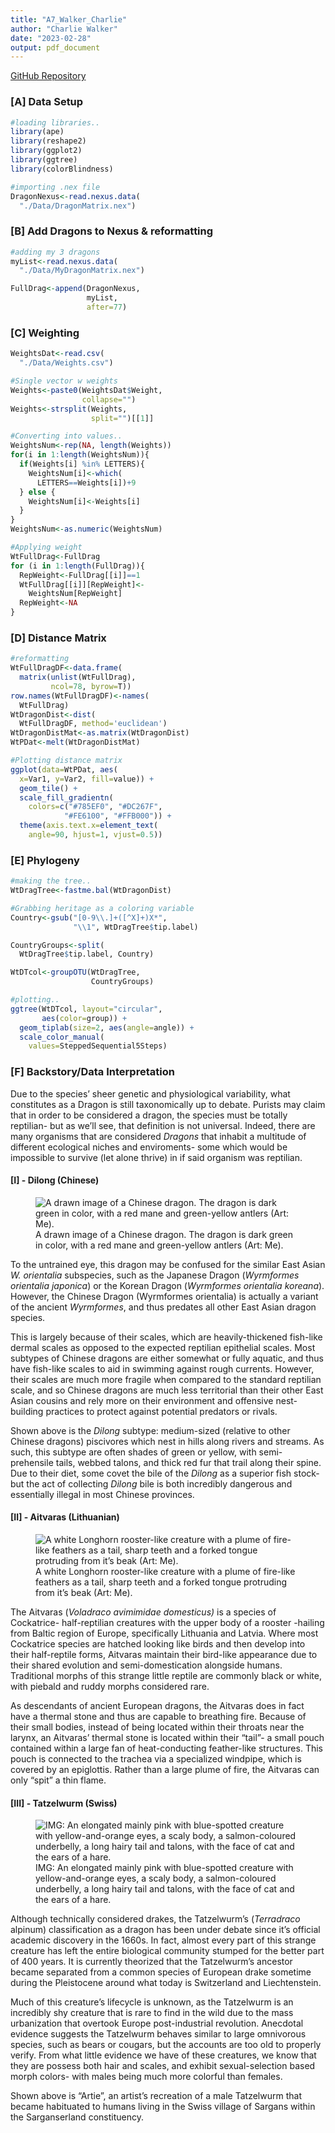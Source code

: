 ---
title: "A7_Walker_Charlie"
author: "Charlie Walker"
date: "2023-02-28"
output: pdf_document
---

[GitHub Repository](https://github.com/moonflwrz/BIOL432_Assignment7)

### [A] Data Setup

```{r data_setup}
#loading libraries..
library(ape)
library(reshape2)
library(ggplot2)
library(ggtree)
library(colorBlindness)

#importing .nex file
DragonNexus<-read.nexus.data(
  "./Data/DragonMatrix.nex")
```

### [B] Add Dragons to Nexus & reformatting

```{r new_friends}
#adding my 3 dragons
myList<-read.nexus.data(
  "./Data/MyDragonMatrix.nex")

FullDrag<-append(DragonNexus,
                 myList,
                 after=77)
```

### [C] Weighting

```{r weights}

WeightsDat<-read.csv(
  "./Data/Weights.csv")

#Single vector w weights
Weights<-paste0(WeightsDat$Weight,
                collapse="")
Weights<-strsplit(Weights, 
                  split="")[[1]]

#Converting into values..
WeightsNum<-rep(NA, length(Weights))
for(i in 1:length(WeightsNum)){
  if(Weights[i] %in% LETTERS){
    WeightsNum[i]<-which(
      LETTERS==Weights[i])+9
  } else {
    WeightsNum[i]<-Weights[i]
  }
}
WeightsNum<-as.numeric(WeightsNum)

#Applying weight
WtFullDrag<-FullDrag
for (i in 1:length(FullDrag)){
  RepWeight<-FullDrag[[i]]==1
  WtFullDrag[[i]][RepWeight]<-
    WeightsNum[RepWeight]
  RepWeight<-NA
}
```

### [D] Distance Matrix

```{r dist_matrix, warning=F, fig.cap="A Distance Matrix showing the genetic distance between individuals, quantified and measured by trait weight."}
#reformatting
WtFullDragDF<-data.frame(
  matrix(unlist(WtFullDrag),
         ncol=78, byrow=T))
row.names(WtFullDragDF)<-names(
  WtFullDrag)
WtDragonDist<-dist(
  WtFullDragDF, method='euclidean')
WtDragonDistMat<-as.matrix(WtDragonDist)
WtPDat<-melt(WtDragonDistMat)

#Plotting distance matrix
ggplot(data=WtPDat, aes(
  x=Var1, y=Var2, fill=value)) +
  geom_tile() +
  scale_fill_gradientn(
    colors=c("#785EF0", "#DC267F",
            "#FE6100", "#FFB000")) +
  theme(axis.text.x=element_text(
    angle=90, hjust=1, vjust=0.5))
```

### [E] Phylogeny

```{r tree_plot, fig.cap="A phylogeny representing the hypothetical evolutionary history of Dragons, categorized by physiological traits. Tree is coloured by individual's heritage."}

#making the tree..
WtDragTree<-fastme.bal(WtDragonDist)

#Grabbing heritage as a coloring variable
Country<-gsub("[0-9\\.]+([^X]+)X*",
              "\\1", WtDragTree$tip.label)

CountryGroups<-split(
  WtDragTree$tip.label, Country)

WtDTcol<-groupOTU(WtDragTree, 
                  CountryGroups)

#plotting.. 
ggtree(WtDTcol, layout="circular",
       aes(color=group)) +
  geom_tiplab(size=2, aes(angle=angle)) +
  scale_color_manual(
    values=SteppedSequential5Steps)
```

### [F] Backstory/Data Interpretation

Due to the species' sheer genetic and physiological variability, what constitutes as a Dragon is still taxonomically up to debate. Purists may claim that in order to be considered a dragon, the species must be totally reptilian- but as we'll see, that definition is not universal. Indeed, there are many organisms that are considered *Dragons* that inhabit a multitude of different ecological niches and enviroments- some which would be impossible to survive (let alone thrive) in if said organism was reptilian.

#### [I] - Dilong (Chinese)

![A drawn image of a Chinese dragon. The dragon is dark green in color, with a red mane and green-yellow antlers (Art: Me). ](Data/dragonz%20(dilong).png)

To the untrained eye, this dragon may be confused for the similar East Asian *W. orientalia* subspecies, such as the Japanese Dragon (*Wyrmformes orientalia japonica*) or the Korean Dragon (*Wyrmformes orientalia koreana*). However, the Chinese Dragon (Wyrmformes orientalia) is actually a variant of the ancient *Wyrmformes*, and thus predates all other East Asian dragon species.

This is largely because of their scales, which are heavily-thickened fish-like dermal scales as opposed to the expected reptilian epithelial scales. Most subtypes of Chinese dragons are either somewhat or fully aquatic, and thus have fish-like scales to aid in swimming against rough currents. However, their scales are much more fragile when compared to the standard reptilian scale, and so Chinese dragons are much less territorial than their other East Asian cousins and rely more on their environment and offensive nest-building practices to protect against potential predators or rivals.

Shown above is the *Dilong* subtype: medium-sized (relative to other Chinese dragons) piscivores which nest in hills along rivers and streams. As such, this subtype are often shades of green or yellow, with semi-prehensile tails, webbed talons, and thick red fur that trail along their spine. Due to their diet, some covet the bile of the *Dilong* as a superior fish stock- but the act of collecting *Dilong* bile is both incredibly dangerous and essentially illegal in most Chinese provinces.

#### [II] - Aitvaras (Lithuanian)

![A white Longhorn rooster-like creature with a plume of fire-like feathers as a tail, sharp teeth and a forked tongue protruding from it's beak (Art: Me). ](Data/dragonz%20(aitvaras).png)

The Aitvaras (*Voladraco avimimidae domesticus)* is a species of Cockatrice- half-reptilian creatures with the upper body of a rooster -hailing from Baltic region of Europe, specifically Lithuania and Latvia. Where most Cockatrice species are hatched looking like birds and then develop into their half-reptile forms, Aitvaras maintain their bird-like appearance due to their shared evolution and semi-domestication alongside humans. Traditional morphs of this strange little reptile are commonly black or white, with piebald and ruddy morphs considered rare.

As descendants of ancient European dragons, the Aitvaras does in fact have a thermal stone and thus are capable to breathing fire. Because of their small bodies, instead of being located within their throats near the larynx, an Aitvaras' thermal stone is located within their "tail"- a small pouch contained within a large fan of heat-conducting feather-like structures. This pouch is connected to the trachea via a specialized windpipe, which is covered by an epiglottis. Rather than a large plume of fire, the Aitvaras can only "spit" a thin flame.

#### [III] - Tatzelwurm (Swiss)

![IMG: An elongated mainly pink with blue-spotted creature with yellow-and-orange eyes, a scaly body, a salmon-coloured underbelly, a long hairy tail and talons, with the face of cat and the ears of a hare.](Data/dragonz%20(tatzelwurm).png)

Although technically considered drakes, the Tatzelwurm's (*Terradraco* alpinum) classification as a dragon has been under debate since it's official academic discovery in the 1660s. In fact, almost every part of this strange creature has left the entire biological community stumped for the better part of 400 years. It is currently theorized that the Tatzelwurm's ancestor became separated from a common species of European drake sometime during the Pleistocene around what today is Switzerland and Liechtenstein.

Much of this creature's lifecycle is unknown, as the Tatzelwurm is an incredibly shy creature that is rare to find in the wild due to the mass urbanization that overtook Europe post-industrial revolution. Anecdotal evidence suggests the Tatzelwurm behaves similar to large omnivorous species, such as bears or cougars, but the accounts are too old to properly verify. From what little evidence we have of these creatures, we know that they are possess both hair and scales, and exhibit sexual-selection based morph colors- with males being much more colorful than females.

Shown above is "Artie", an artist's recreation of a male Tatzelwurm that became habituated to humans living in the Swiss village of Sargans within the Sarganserland constituency.
